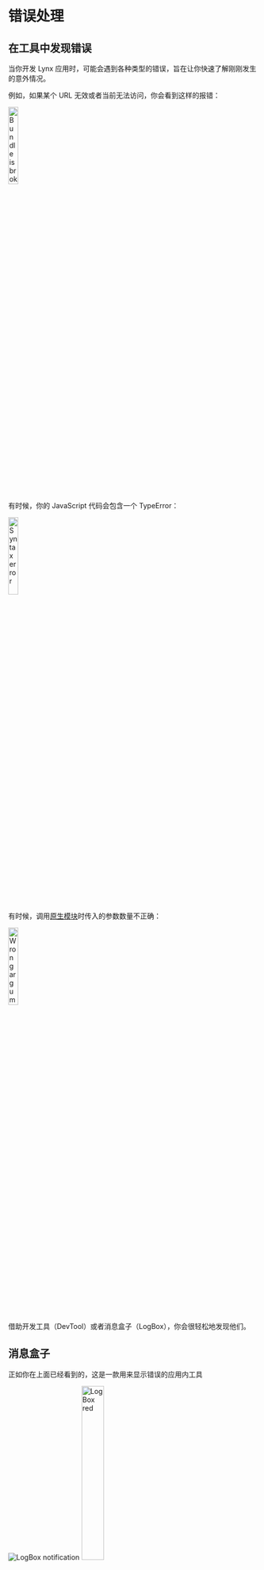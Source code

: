 # 错误处理

## 在工具中发现错误

当你开发 Lynx 应用时，可能会遇到各种类型的错误，旨在让你快速了解刚刚发生的意外情况。

例如，如果某个 URL 无效或者当前无法访问，你会看到这样的报错：

<img
  src="https://lf-lynx.tiktok-cdns.com/obj/lynx-artifacts-oss-sg/lynx-website/assets/error_invalid_bundle.png"
  alt="Bundle is broken"
  width="20%"
/>

有时候，你的 JavaScript 代码会包含一个 TypeError：

<img
  src="https://lf-lynx.tiktok-cdns.com/obj/lynx-artifacts-oss-sg/lynx-website/assets/error_syntax.png"
  alt="Syntax error"
  width="20%"
/>

有时候，调用[原生模块](guide/spec.html#nativemodules)时传入的参数数量不正确：

<img
  src="https://lf-lynx.tiktok-cdns.com/obj/lynx-artifacts-oss-sg/lynx-website/assets/error_wrong_args.png"
  alt="Wrong arguments"
  width="20%"
/>

借助开发工具（DevTool）或者消息盒子（LogBox），你会很轻松地发现他们。

## 消息盒子

正如你在上面已经看到的，这是一款用来显示错误的应用内工具

<div style={{ display: 'flex', justifyContent: 'flex-start', gap: '10px' }}>
  <img
    src={
      'https://lf-lynx.tiktok-cdns.com/obj/lynx-artifacts-oss-sg/lynx-website/assets/logbox_message.jpeg'
    }
    alt="LogBox notification"
    style={{ width: '40%', height: '40%', margin: 'auto 0' }}
  />
  <img
    src={
      'https://lf-lynx.tiktok-cdns.com/obj/lynx-artifacts-oss-sg/lynx-website/assets/logbox_box.png'
    }
    alt="LogBox red"
    width="30%"
  />
</div>

它便于快速浏览，让你知道发生了什么。不过，对于开发工作，我们推荐使用桌面调试工具，它有更丰富的功能和更好的交互体验。

## 在代码中处理错误

现在让我们尝试对报错做些什么。

如果你想在代码中处理这些错误，可能会要先对[错误](api/errors/lynx-error)有一个整体的理解。

然后，这里是一个处理 [301](api/errors/error-code.html#eb_resource_image-301) 错误的例子

```tsx
const ImageErrorExample = () => {
  const [isImageError, setImageError] = useState(false);
  const handleImageError = (event: ErrorEvent) => {
    setImageError(true);
    console.log('Image loaded error:', JSON.stringify(event));
  };
  if (isImageError) {
    return <view />;
  }
  return (
    <view>
      <image
        className="my-image"
        src={'error url'}
        binderror={handleImageError}
      />
    </view>
  );
};
```

为了让开发者能够快速分类错误并找到解决方法，我们总结了所有错误并整理了一份[列表](api/errors/error-code)，包括错误代码、描述、级别、修复建议等。

请随意查阅！
